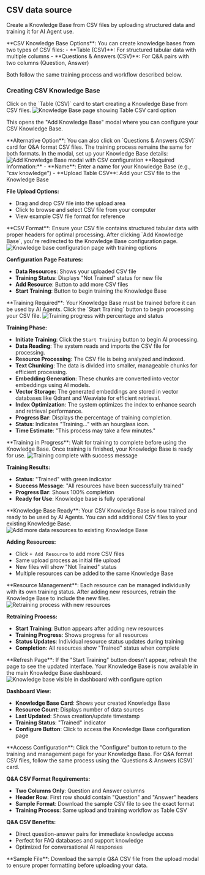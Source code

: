 ## CSV data source
Create a Knowledge Base from CSV files by uploading structured data and training it for AI Agent use.

<Info>
**CSV Knowledge Base Options**: You can create knowledge bases from two types of CSV files:
- **Table (CSV)**: For structured tabular data with multiple columns
- **Questions & Answers (CSV)**: For Q&A pairs with two columns (Question, Answer)

Both follow the same training process and workflow described below.
</Info>

### Creating CSV Knowledge Base

<Steps>
<Step title="Click Table CSV Card" icon="table">
  Click on the `Table (CSV)` card to start creating a Knowledge Base from CSV files.
  
<Frame>
<img src="/images/dashboard/knowledge/csv/step-1-click-card.png" alt="Knowledge Base page showing Table CSV card option" />
</Frame>

  
  This opens the "Add Knowledge Base" modal where you can configure your CSV Knowledge Base.
  
  <Note>
  **Alternative Option**: You can also click on `Questions & Answers (CSV)` card for Q&A format CSV files. The training process remains the same for both formats.
  </Note>
</Step>

<Step title="Configure Knowledge Base" icon="gear">
  In the modal, set up your Knowledge Base details:
<Frame>
<img src="/images/dashboard/knowledge/csv/step-2-configure-kb.png" alt="Add Knowledge Base modal with CSV configuration" />
</Frame>
  **Required Information:**
  - **Name**: Enter a name for your Knowledge Base (e.g., "csv knowledge")
  - **Upload Table CSV**: Add your CSV file to the Knowledge Base
  
  **File Upload Options:**
  - Drag and drop CSV file into the upload area
  - Click to browse and select CSV file from your computer
  - View example CSV file format for reference
  
  <Info>
  **CSV Format**: Ensure your CSV file contains structured tabular data with proper headers for optimal processing.
  </Info>
</Step>

<Step title="Knowledge Base Created" icon="plus">
  After clicking `Add Knowledge Base`, you're redirected to the Knowledge Base configuration page.
  
  <Frame>
  <img src="/images/dashboard/knowledge/csv/step-3-pre-training.png" alt="Knowledge base configuration page with training options" />
  </Frame>
  
  **Configuration Page Features:**
  - **Data Resources**: Shows your uploaded CSV file
  - **Training Status**: Displays "Not Trained" status for new file
  - **Add Resource**: Button to add more CSV files
  - **Start Training**: Button to begin training the Knowledge Base
  
  <Info>
  **Training Required**: Your Knowledge Base must be trained before it can be used by AI Agents.
  </Info>
</Step>

<Step title="Start Training" icon="play">
  Click the `Start Training` button to begin processing your CSV file.
  
  <Frame>
  <img src="/images/dashboard/knowledge/csv/step-3-while-training.png" alt="Training progress with percentage and status" />
  </Frame>
  
  **Training Phase:**
  - **Initiate Training**: Click the `Start Training` button to begin AI processing.
  - **Data Reading**: The system reads and imports the CSV file for processing.
  - **Resource Processing**: The CSV file is being analyzed and indexed.
  - **Text Chunking**: The data is divided into smaller, manageable chunks for efficient processing.
  - **Embedding Generation**: These chunks are converted into vector embeddings using AI models.
  - **Vector Storage**: The generated embeddings are stored in vector databases like Qdrant and Weaviate for efficient retrieval.
  - **Index Optimization**: The system optimizes the index to enhance search and retrieval performance.
  - **Progress Bar**: Displays the percentage of training completion.
  - **Status**: Indicates "Training..." with an hourglass icon.
  - **Time Estimate**: "This process may take a few minutes."
  
  <Check>
  **Training in Progress**: Wait for training to complete before using the Knowledge Base.
  </Check>
</Step>

<Step title="Training Complete" icon="circle-check">
  Once training is finished, your Knowledge Base is ready for use.
  
  <Frame>
  <img src="/images/dashboard/knowledge/csv/step-6-training-complete.png" alt="Training complete with success message" />
  </Frame>
  
  **Training Results:**
  - **Status**: "Trained" with green indicator
  - **Success Message**: "All resources have been successfully trained"
  - **Progress Bar**: Shows 100% completion
  - **Ready for Use**: Knowledge base is fully operational
  
  <Check>
  **Knowledge Base Ready**: Your CSV Knowledge Base is now trained and ready to be used by AI Agents.
  </Check>
</Step>

<Step title="Add More Resources (Optional)" icon="plus">
  You can add additional CSV files to your existing Knowledge Base.
  
  <Frame>
  <img src="/images/dashboard/knowledge/csv/step-4-add-new-data-source.png" alt="Add more data resources to existing Knowledge Base" />
  </Frame>
  
  **Adding Resources:**
  - Click `+ Add Resource` to add more CSV files
  - Same upload process as initial file upload
  - New files will show "Not Trained" status
  - Multiple resources can be added to the same Knowledge Base
  
  <Info>
  **Resource Management**: Each resource can be managed individually with its own training status.
  </Info>
</Step>

<Step title="Retrain Knowledge Base" icon="rotate">
  After adding new resources, retrain the Knowledge Base to include the new files.
  
  <Frame>
  <img src="/images/dashboard/knowledge/csv/step-5-re-train-for-new-data-source.png" alt="Retraining process with new resources" />
  </Frame>
  
  **Retraining Process:**
  - **Start Training**: Button appears after adding new resources
  - **Training Progress**: Shows progress for all resources
  - **Status Updates**: Individual resource status updates during training
  - **Completion**: All resources show "Trained" status when complete
  
  <Tip>
  **Refresh Page**: If the "Start Training" button doesn't appear, refresh the page to see the updated interface.
  </Tip>
</Step>

<Step title="View in Dashboard" icon="eye">
  Your Knowledge Base is now available in the main Knowledge Base dashboard.
  
  <Frame>
  <img src="/images/dashboard/knowledge/csv/step-7-find-new-kb-in-my-kbs.png" alt="Knowledge base visible in dashboard with configure option" />
  </Frame>
  
  **Dashboard View:**
  - **Knowledge Base Card**: Shows your created Knowledge Base
  - **Resource Count**: Displays number of data sources
  - **Last Updated**: Shows creation/update timestamp
  - **Training Status**: "Trained" indicator
  - **Configure Button**: Click to access the Knowledge Base configuration page
  
  <Info>
  **Access Configuration**: Click the "Configure" button to return to the training and management page for your Knowledge Base.
  </Info>
</Step>

<Step title="Questions & Answers CSV Format" icon="circle-question">
  For Q&A format CSV files, follow the same process using the `Questions & Answers (CSV)` card.
  
  **Q&A CSV Format Requirements:**
  - **Two Columns Only**: Question and Answer columns
  - **Header Row**: First row should contain "Question" and "Answer" headers
  - **Sample Format**: Download the sample CSV file to see the exact format
  - **Training Process**: Same upload and training workflow as Table CSV
  
  **Q&A CSV Benefits:**
  - Direct question-answer pairs for immediate knowledge access
  - Perfect for FAQ databases and support knowledge
  - Optimized for conversational AI responses
  
  <Tip>
  **Sample File**: Download the sample Q&A CSV file from the upload modal to ensure proper formatting before uploading your data.
  </Tip>
</Step>
</Steps>
